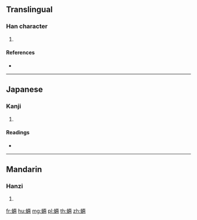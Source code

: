 {{character info/new}}
==Translingual==

===Han character===
{{Han char|rn=142|rad=虫|as=08|sn=14|four=|canj=LIMLB}}

# {{defn|Han|sort=虫08}}

====References====
* {{Han ref|kx=1088.050|dkj=33207|dj=1554.260|hdz=42860.100|uh=873D|ud=34621}}

----

==Japanese==

===Kanji===
{{ja-kanji|grade=|rs=虫08}}

# {{defn|lang=ja|sort=虫08}}

====Readings====
* {{ja-readings|on=[[りょう]] (ryō)|kun=[[こだま]] (kodama)|nanori=}}

----

==Mandarin==

===Hanzi===
{{cmn-hanzi|pin=[[liǎng]] ([[liang3]]), [[luǒ]] ([[luo3]])|wg=liang<sup>3</sup>, lo<sup>3</sup>}}

# {{defn|lang=cmn|sort=虫08}}

[[fr:蜽]]
[[hu:蜽]]
[[mg:蜽]]
[[pl:蜽]]
[[th:蜽]]
[[zh:蜽]]
